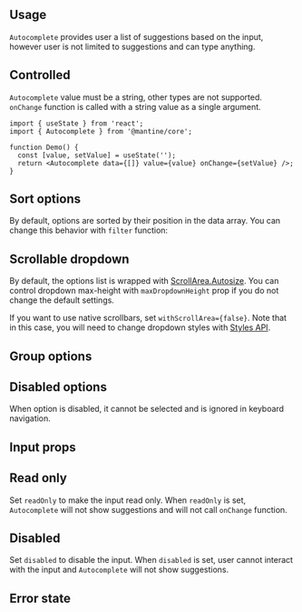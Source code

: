

<ComboboxDisclaimer component="Autocomplete" />

## Usage

`Autocomplete` provides user a list of suggestions based on the input,
however user is not limited to suggestions and can type anything.

<Demo data={AutocompleteDemos.usage} />

## Controlled

`Autocomplete` value must be a string, other types are not supported.
`onChange` function is called with a string value as a single argument.

```tsx
import { useState } from 'react';
import { Autocomplete } from '@mantine/core';

function Demo() {
  const [value, setValue] = useState('');
  return <Autocomplete data={[]} value={value} onChange={setValue} />;
}
```

<ComboboxData component="Autocomplete" />

<ComboboxFiltering component="Autocomplete" />

<Demo data={AutocompleteDemos.search} />

## Sort options

By default, options are sorted by their position in the data array. You can change this behavior
with `filter` function:

<Demo data={AutocompleteDemos.sort} />

<ComboboxLargeData component="Autocomplete" />

<Demo data={AutocompleteDemos.limit} />

## Scrollable dropdown

By default, the options list is wrapped with [ScrollArea.Autosize](/core/scroll-area).
You can control dropdown max-height with `maxDropdownHeight` prop if you do not change the default settings.

If you want to use native scrollbars, set `withScrollArea={false}`. Note that in this case,
you will need to change dropdown styles with [Styles API](/styles/styles-api).

<Demo data={AutocompleteDemos.scrollArea} />

## Group options

<Demo data={AutocompleteDemos.groups} />

## Disabled options

When option is disabled, it cannot be selected and is ignored in keyboard navigation.

<Demo data={AutocompleteDemos.disabledOptions} />

<ComboboxProps component="Autocomplete" />

## Input props

<InputFeatures component="Autocomplete" element="input" />

<Demo data={AutocompleteDemos.configurator} />

## Read only

Set `readOnly` to make the input read only. When `readOnly` is set,
`Autocomplete` will not show suggestions and will not call `onChange` function.

<Demo data={AutocompleteDemos.readOnly} />

## Disabled

Set `disabled` to disable the input. When `disabled` is set,
user cannot interact with the input and `Autocomplete` will not show suggestions.

<Demo data={AutocompleteDemos.disabled} />

## Error state

<Demo data={AutocompleteDemos.error} />

<StylesApiSelectors component="Autocomplete" />

<Demo data={AutocompleteDemos.stylesApi} />

<GetElementRef component="Autocomplete" refType="input" />

<InputAccessibility component="Autocomplete" />
